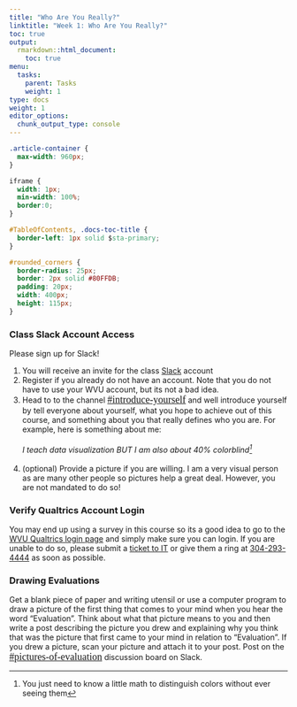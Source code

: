 ```yaml
---
title: "Who Are You Really?"
linktitle: "Week 1: Who Are You Really?"
toc: true
output:
  rmarkdown::html_document:
    toc: true
menu:
  tasks:
    parent: Tasks
    weight: 1
type: docs
weight: 1
editor_options: 
  chunk_output_type: console
---
```


```css
.article-container {
  max-width: 960px;
}

iframe {
  width: 1px;
  min-width: 100%;
  border:0;
}

#TableOfContents, .docs-toc-title {
  border-left: 1px solid $sta-primary;
}

#rounded_corners {
  border-radius: 25px;
  border: 2px solid #80FFDB;
  padding: 20px; 
  width: 400px;
  height: 115px;  
}

```

### Class Slack Account Access
Please sign up for Slack!

1. You will receive an invite for the class [Slack](https://2022edp617.slack.com) account
2. Register if you already do not have an account. Note that you do not have to use your WVU account, but its not a bad idea.
3. Head to to the channel <font face="Arial Narrow" size="4px">[`#introduce-yourself`{=html}](https://2022edp617.slack.com/archives/C02T2G0AWLE)</font> and well introduce yourself by tell everyone about yourself, what you hope to achieve out of this course, and something about you that really defines who you are. For example, here is something about me:<br>
<br>
*I teach data visualization BUT I am also about 40% colorblind^[You just need to know a little math to distinguish colors without ever seeing them]*<br><br>
4. (optional) Provide a picture if you are willing. I am a very visual person as are many other people so pictures help a great deal. However, you are not mandated to do so!

### Verify Qualtrics Account Login
You may end up using a survey in this course so its a good idea to go to the [WVU Qualtrics login page](https://wvu.qualtrics.com) and simply make sure you can login. If you are unable to do so, please submit a [ticket to IT](https://wvu.teamdynamix.com/TDClient/1976/Portal/Requests/ServiceDet?ID=9102) or give them a ring at <a href="tel:3042934444">304-293-4444</a> as soon as possible.
<br>

### Drawing Evaluations
Get a blank piece of paper and writing utensil or use a computer program to draw a picture of the first thing that comes to your mind when you hear the word “Evaluation”. Think about what that picture means to you and then write a post describing the picture you drew and explaining why you think that was the picture that first came to your mind in relation to “Evaluation”. If you drew a picture, scan your picture and attach it to your post. Post on the <font face="Arial Narrow" size="4px">[`#pictures-of-evaluation`{=html}](https://2022edp617.slack.com/archives/C02U0V36SQY)</font> discussion board on Slack.
